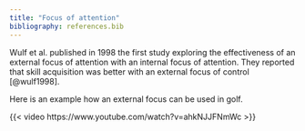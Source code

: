 ```yaml
---
title: "Focus of attention"
bibliography: references.bib
---
```


Wulf et al. published in 1998 the first study exploring the effectiveness of an external focus of attention with an internal focus of attention. They reported that skill acquisition was better with an external focus of control [@wulf1998].

Here is an example how an external focus can be used in golf.

{{< video https://www.youtube.com/watch?v=ahkNJJFNmWc >}}
